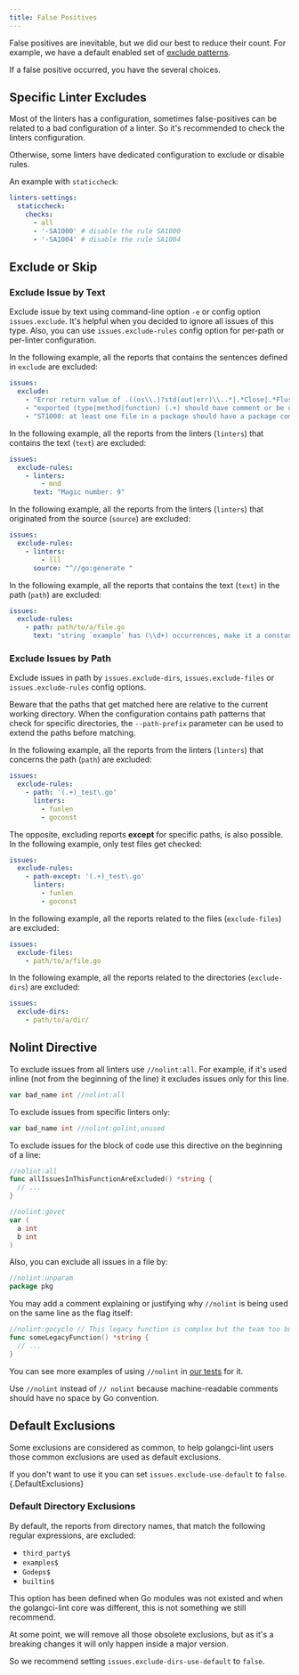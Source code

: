 ```yaml
---
title: False Positives
---
```


False positives are inevitable, but we did our best to reduce their count.
For example, we have a default enabled set of [exclude patterns](/usage/configuration#command-line-options).

If a false positive occurred, you have the several choices.

## Specific Linter Excludes

Most of the linters has a configuration, sometimes false-positives can be related to a bad configuration of a linter.
So it's recommended to check the linters configuration.

Otherwise, some linters have dedicated configuration to exclude or disable rules.

An example with `staticcheck`:

```yml
linters-settings:
  staticcheck:
    checks:
      - all
      - '-SA1000' # disable the rule SA1000
      - '-SA1004' # disable the rule SA1004
```

## Exclude or Skip

### Exclude Issue by Text

Exclude issue by text using command-line option `-e` or config option `issues.exclude`.
It's helpful when you decided to ignore all issues of this type.
Also, you can use `issues.exclude-rules` config option for per-path or per-linter configuration.

In the following example, all the reports that contains the sentences defined in `exclude` are excluded:

```yml
issues:
  exclude:
    - "Error return value of .((os\\.)?std(out|err)\\..*|.*Close|.*Flush|os\\.Remove(All)?|.*printf?|os\\.(Un)?Setenv). is not checked"
    - "exported (type|method|function) (.+) should have comment or be unexported"
    - "ST1000: at least one file in a package should have a package comment"
```

In the following example, all the reports from the linters (`linters`) that contains the text (`text`) are excluded:

```yml
issues:
  exclude-rules:
    - linters:
        - mnd
      text: "Magic number: 9"
```

In the following example, all the reports from the linters (`linters`) that originated from the source (`source`) are excluded:

```yml
issues:
  exclude-rules:
    - linters:
        - lll
      source: "^//go:generate "
```

In the following example, all the reports that contains the text (`text`) in the path (`path`) are excluded:

```yml
issues:
  exclude-rules:
    - path: path/to/a/file.go
      text: "string `example` has (\\d+) occurrences, make it a constant"
```

### Exclude Issues by Path

Exclude issues in path by `issues.exclude-dirs`, `issues.exclude-files` or `issues.exclude-rules` config options.

Beware that the paths that get matched here are relative to the current working directory.
When the configuration contains path patterns that check for specific directories,
the `--path-prefix` parameter can be used to extend the paths before matching.

In the following example, all the reports from the linters (`linters`) that concerns the path (`path`) are excluded:

```yml
issues:
  exclude-rules:
    - path: '(.+)_test\.go'
      linters:
        - funlen
        - goconst
```

The opposite, excluding reports **except** for specific paths, is also possible.
In the following example, only test files get checked:

```yml
issues:
  exclude-rules:
    - path-except: '(.+)_test\.go'
      linters:
        - funlen
        - goconst
```

In the following example, all the reports related to the files (`exclude-files`) are excluded:

```yml
issues:
  exclude-files:
    - path/to/a/file.go
```

In the following example, all the reports related to the directories (`exclude-dirs`) are excluded:

```yml
issues:
  exclude-dirs:
    - path/to/a/dir/
```

## Nolint Directive

To exclude issues from all linters use `//nolint:all`.
For example, if it's used inline (not from the beginning of the line) it excludes issues only for this line.

```go
var bad_name int //nolint:all
```

To exclude issues from specific linters only:

```go
var bad_name int //nolint:golint,unused
```

To exclude issues for the block of code use this directive on the beginning of a line:

```go
//nolint:all
func allIssuesInThisFunctionAreExcluded() *string {
  // ...
}

//nolint:govet
var (
  a int
  b int
)
```

Also, you can exclude all issues in a file by:

```go
//nolint:unparam
package pkg
```

You may add a comment explaining or justifying why `//nolint` is being used on the same line as the flag itself:

```go
//nolint:gocyclo // This legacy function is complex but the team too busy to simplify it
func someLegacyFunction() *string {
  // ...
}
```

You can see more examples of using `//nolint` in [our tests](https://github.com/golangci/golangci-lint/tree/master/pkg/result/processors/testdata) for it.

Use `//nolint` instead of `// nolint` because machine-readable comments should have no space by Go convention.

## Default Exclusions

Some exclusions are considered as common, to help golangci-lint users those common exclusions are used as default exclusions.

If you don't want to use it you can set `issues.exclude-use-default` to `false`.
{.DefaultExclusions}

### Default Directory Exclusions

By default, the reports from directory names, that match the following regular expressions, are excluded:

- `third_party$`
- `examples$`
- `Godeps$`
- `builtin$`

This option has been defined when Go modules was not existed and when the golangci-lint core was different, this is not something we still recommend.

At some point, we will remove all those obsolete exclusions, but as it's a breaking changes it will only happen inside a major version.

So we recommend setting `issues.exclude-dirs-use-default` to `false`.
